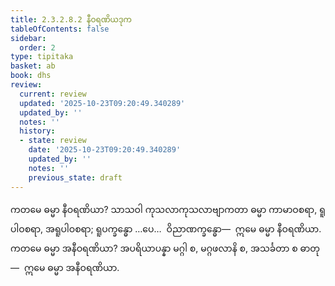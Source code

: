 ```yaml
---
title: 2.3.2.8.2 နီဝရဏိယဒုက
tableOfContents: false
sidebar:
  order: 2
type: tipitaka
basket: ab
book: dhs
review:
  current: review
  updated: '2025-10-23T09:20:49.340289'
  updated_by: ''
  notes: ''
  history:
  - state: review
    date: '2025-10-23T09:20:49.340289'
    updated_by: ''
    notes: ''
    previous_state: draft
---
```



<ReviewStatus review={frontmatter.review} showDetails={true} />

<HypothesisAnnotation frontmatter={frontmatter} />

<DynamicBreadcrumb />

<Division number="1170" book="dhs" e="ch" v="29" p="234">

<Paragraph number="1865" book="dhs">
ကတမေ ဓမ္မာ နီဝရဏိယာ? သာသဝါ ကုသလာကုသလာဗျာကတာ ဓမ္မာ ကာမာဝစရာ, ရူပါဝစရာ, အရူပါဝစရာ; ရူပက္ခန္ဓော …ပေ…  ဝိညာဏက္ခန္ဓော—  ဣမေ ဓမ္မာ နီဝရဏိယာ.
</Paragraph>

</Division>
<Division number="1171" book="dhs" e="ch" v="29" p="234">

<Paragraph number="1866" book="dhs">
ကတမေ ဓမ္မာ အနီဝရဏိယာ? အပရိယာပန္နာ မဂ္ဂါ စ, မဂ္ဂဖလာနိ စ, အသင်္ခတာ စ ဓာတု—  ဣမေ ဓမ္မာ အနီဝရဏိယာ.
</Paragraph>
</Division>